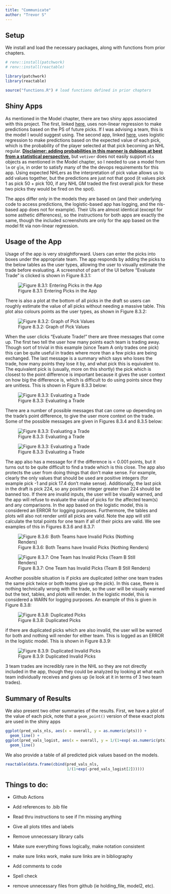 ```yaml
---
title: "Communicate"
author: "Trevor S"
---
```


## Setup

We install and load the necessary packages, along with functions from prior chapters.

```r
# renv::install(patchwork)
# renv::install(reactable)

library(patchwork)
library(reactable)

source("functions.R") # load functions defined in prior chapters
```

## Shiny Apps

As mentioned in the Model chapter, there are two shiny apps associated with this project. The first, linked [here](https://trevsteu.shinyapps.io/nls_model_app/), uses non-linear regression to make predictions based on the PS of future picks. If I was advising a team, this is the model I would suggest using. The second app, linked [here](https://trevsteu.shinyapps.io/logist_model_app/), uses logistic regression to make predictions based on the expected value of each pick, which is the probability of the player selected at that pick becoming an NHL regular. [**Disclaimer: adding probabilities in this manner is dubious at best from a statistical perspective,**]{.underline} but `vetiver` does not easily support `nls` objects as mentioned in the Model chapter, so I needed to use a model from `lm` or `glm`, in order to satisfy many of the the devops requirements for this app. Using expected NHLers as the interpretation of pick value allows us to add values together, but the predictions are just not that good (it values pick 1 as pick 50 + pick 100, if any NHL GM traded the first overall pick for these two picks they would be fired on the spot).

The apps differ only in the models they are based on (and their underlying code to access predictions, the logistic-based app has logging, and the nls-based app does not for example). Their UIs are almost identical (except for some asthetic differences), so the instructions for both apps are exactly the same, though the included screenshots are only for the app based on the model fit via non-linear regression.

## Usage of the App

Usage of the app is very straightforward. Users can enter the picks into boxes under the appropriate team. The app responds by adding the picks to the below tables as the user types, allowing the user to visually estimate the trade before evaluating. A screenshot of part of the UI before "Evaluate Trade" is clicked is shown in Figure 8.3.1:

![Figure 8.3.1: Entering Picks in the App](images/shiny_app_1.png)

There is also a plot at the bottom of all picks in the draft so users can roughly estimate the value of all picks without needing a massive table. This plot also colours points as the user types, as shown in Figure 8.3.2:

![Figure 8.3.2: Graph of Pick Values](images/shiny_app_3.png)

When the user clicks "Evaluate Trade!" there are three messages that come up. The first two tell the user how many points each team is trading away. Though sort of trivial in this example (since Team A only trades one pick) this can be quite useful in trades where more than a few picks are being exchanged. The last message is a summary which says who loses the trade, how many points they lose it by, and what pick this is equivalent to. The equivalent pick is (usually, more on this shortly) the pick which is closest to the point difference is important because it gives the user context on how big the difference is, which is difficult to do using points since they are unitless. This is shown in Figure 8.3.3 below:

![Figure 8.3.3: Evaluating a Trade](images/shiny_app_2.png)

There are a number of possible messages that can come up depending on the trade's point difference, to give the user more context on the trade. Some of the possible messages are given in Figures 8.3.4 and 8.3.5 below:

![Figure 8.3.3: Evaluating a Trade](images/shiny_app_4.png)

![Figure 8.3.3: Evaluating a Trade](images/shiny_app_5.png)

The app also has a message for if the difference is \< 0.001 points, but it turns out to be quite difficult to find a trade which is this close. The app also protects the user from doing things that don't make sense. For example, clearly the only values that should be used are positive integers (for example pick -1 and pick 17.4 don't make sense). Additionally, the last pick in the draft is pick 224, so any positive integer greater than 224 should be banned too. If there are invalid inputs, the user will be visually warned, and the app will refuse to evaluate the value of picks for the affected team(s) and any comparisons. In the app based on the logistic model, this is considered an ERROR for logging purposes. Furthermore, the tables and plots will also not render until all picks are valid. Note the app will still calculate the total points for one team if all of their picks are valid. We see examples of this in Figures 8.3.6 and 8.3.7:

![Figure 8.3.6: Both Teams have Invalid Picks (Nothing Renders)](images/shiny_app_6.png)

![Figure 8.3.7: One Team has Invalid Picks (Team B Still Renders)](images/shiny_app_7.png)

Another possible situation is if picks are duplicated (either one team trades the same pick twice or both teams give up the pick). In this case, there is nothing technically wrong with the trade, so the user will be visually warned but the text, tables, and plots will render. In the logistic model, this is considered a WARN for logging purposes. An example of this is given in Figure 8.3.8:

![Figure 8.3.8: Duplicated Picks](images/shiny_app_8.png)

if there are duplicated picks which are also invalid, the user will be warned for both and nothing will render for either team. This is logged as an ERROR in the logistic model. This is shown in Figure 8.3.9:

![Figure 8.3.9: Duplicated Invalid Picks](images/shiny_app_9.png)

3 team trades are incredibly rare in the NHL so they are not directly included in the app, though they could be analyzed by looking at what each team individually receives and gives up (ie look at it in terms of 3 two team trades).

## Summary of Results

We also present two other summaries of the results. First, we have a plot of the value of each pick, note that a `geom_point()` version of these exact plots are used in the shiny apps

```r
ggplot(pred_vals_nls, aes(x = overall, y = as.numeric(pts))) + 
  geom_line() + 
ggplot(pred_vals_logist, aes(x = overall, y = 1/(1+exp(-as.numeric(pts))))) + 
  geom_line()
```

We also provide a table of all predicted pick values based on the models.

```r
reactable(data.frame(cbind(pred_vals_nls, 
                           1/(1+exp(-pred_vals_logist[2])))))
```

## Things to do:

-   Github Actions

-   Add references to .bib file

-   Read thru instructions to see if I'm missing anything

-   Give all plots titles and labels

-   Remove unnecessary library calls

-   Make sure everything flows logically, make notation consistent

-   make sure links work, make sure links are in bibliography

-   Add comments to code

-   Spell check

-   remove unnecessary files from github (ie holding_file, model2, etc).
